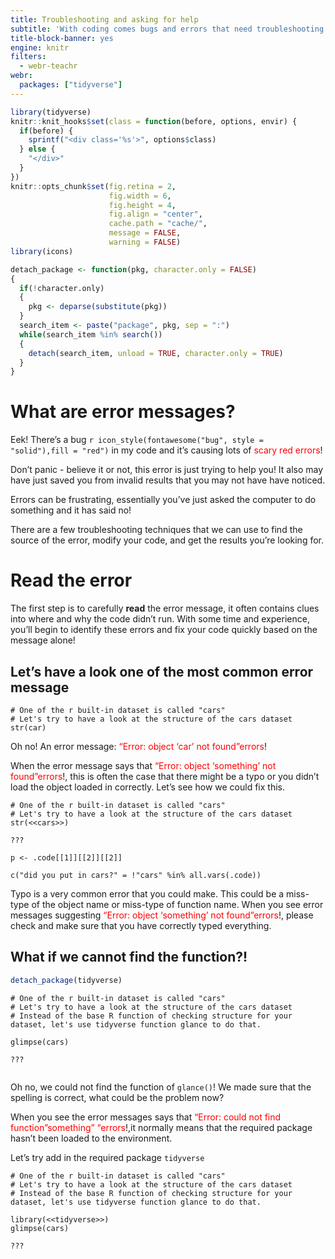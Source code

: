```yaml
---
title: Troubleshooting and asking for help
subtitle: 'With coding comes bugs and errors that need troubleshooting. In this chapter, you will learn how to decipher errors, find help for fixing them, and practice asking clear questions with minimally reproducible examples.'
title-block-banner: yes
engine: knitr
filters:
  - webr-teachr
webr:
  packages: ["tidyverse"]
---
```


```r
library(tidyverse)
knitr::knit_hooks$set(class = function(before, options, envir) {
  if(before) {
    sprintf("<div class='%s'>", options$class)
  } else {
    "</div>"
  }
})
knitr::opts_chunk$set(fig.retina = 2,
                      fig.width = 6, 
                      fig.height = 4,
                      fig.align = "center",
                      cache.path = "cache/",
                      message = FALSE,
                      warning = FALSE)
library(icons)

detach_package <- function(pkg, character.only = FALSE)
{
  if(!character.only)
  {
    pkg <- deparse(substitute(pkg))
  }
  search_item <- paste("package", pkg, sep = ":")
  while(search_item %in% search())
  {
    detach(search_item, unload = TRUE, character.only = TRUE)
  }
}

```

# What are error messages?

Eek! There's a bug `r icon_style(fontawesome("bug", style = "solid"),fill = "red")` in my code and it's causing lots of <span style="color: red;">scary red errors</span>!

Don't panic - believe it or not, this error is just trying to help you! It also may have just saved you from invalid results that you may not have have noticed.

Errors can be frustrating, essentially you've just asked the computer to do something and it has said no!

There are a few troubleshooting techniques that we can use to find the source of the error, modify your code, and get the results you're looking for.

# Read the error

The first step is to carefully **read** the error message, it often contains clues into where and why the code didn't run. With some time and experience, you'll begin to identify these errors and fix your code quickly based on the message alone!

## Let's have a look one of the most common error message 

```webr-teachr
# One of the r built-in dataset is called "cars"
# Let's try to have a look at the structure of the cars dataset 
str(car)

```

Oh no! An error message: <span style="color: red;">"Error: object 'car' not found"errors</span>!

When the error message says that <span style="color: red;">"Error: object 'something' not found"errors</span>!, this is often the case that there might be a typo or you didn't load the object loaded in correctly. Let's see how we could fix this. 

```webr-teachr
# One of the r built-in dataset is called "cars"
# Let's try to have a look at the structure of the cars dataset 
str(<<cars>>)
  
???
  
p <- .code[[1]][[2]][[2]]
  
c("did you put in cars?" = !"cars" %in% all.vars(.code))
```

Typo is a very common error that you could make. This could be a miss-type of the object name or miss-type of function name. When you see error messages suggesting <span style="color: red;">"Error: object 'something' not found"errors</span>!, please check and make sure that you have correctly typed everything. 


## What if we cannot find the function?!

```r
detach_package(tidyverse)
```

```webr-teachr
# One of the r built-in dataset is called "cars"
# Let's try to have a look at the structure of the cars dataset 
# Instead of the base R function of checking structure for your dataset, let's use tidyverse function glance to do that. 

glimpse(cars)
  
???
  
```

Oh no, we could not find the function of `glance()`! We made sure that the spelling is correct, what could be the problem now?

When you see the error messages says that <span style="color: red;">"Error: could not find function "something" "errors</span>!,it normally means that the required package hasn't been loaded to the environment.

Let's try add in the required package `tidyverse`



```webr-teachr
# One of the r built-in dataset is called "cars"
# Let's try to have a look at the structure of the cars dataset 
# Instead of the base R function of checking structure for your dataset, let's use tidyverse function glance to do that. 

library(<<tidyverse>>)
glimpse(cars)
  
???
  
```

